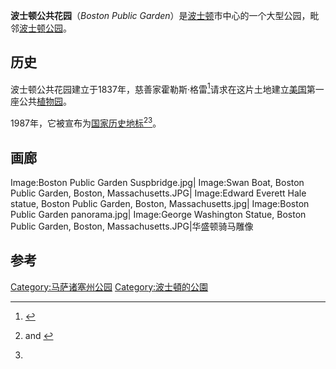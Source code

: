 {{Infobox NRHP | name =波士顿公共花园
  | nrhp_type = nhld
  | image = Public Garden, Boston.jpg
  | caption = 
  | location= [[波士顿|波士顿]]
  | locmapin = Massachusetts
  | area ={{convert|24|acre|m2}}<ref name="nrhpinv2"/>
  | built =1837
| architect= 
| architecture= 
| designated_nrhp_type= 1987年2月27日<ref name="nhlsum">{{cite web|url=http://tps.cr.nps.gov/nhl/detail.cfm?ResourceId=1977&ResourceType=District|title=Boston Public Gardens|accessdate=2008-04-16|work=National Historic Landmark summary listing|publisher=National Park Service|archive-date=2012-09-29|archive-url=https://web.archive.org/web/20120929193631/http://tps.cr.nps.gov/nhl/detail.cfm?ResourceId=1977&ResourceType=District|dead-url=no}}</ref>
 | added = 1972年7月12日<br/>
1987年2月27日<ref name="nris">{{NRISref|2007a}}</ref>
 | governing_body = 
 | refnum=72000144 (original)<br/>87000761 (new)
}}
'''波士顿公共花园'''（''Boston Public Garden''）是[[波士顿|波士顿]]市中心的一个大型公园，毗邻[[波士顿公园|波士顿公园]]。

==历史==
波士顿公共花园建立于1837年，慈善家霍勒斯·格雷<ref>{{Cite web |url=http://www.bahistory.org/HoraceGray.html |title=Horace Gray: Father of the Boston Public Garden |access-date=2013-03-25 |archive-date=2017-05-16 |archive-url=https://web.archive.org/web/20170516111126/http://www.bahistory.org/HoraceGray.html |dead-url=no }}</ref>请求在这片土地建立[[美国|美国]]第一座公共[[植物园|植物园]]。

1987年，它被宣布为[[国家历史地标|国家历史地标]]<ref name="nrhpinv2">{{citation|title={{PDFlink|[http://pdfhost.focus.nps.gov/docs/NHLS/Text/87000761.pdf National Register of Historic Places Inventory-Nomination: Boston Public Garden]|32 KB}}|date=November 1985 |author=James H. Charleton |publisher=National Park Service}} and {{PDFlink|[http://pdfhost.focus.nps.gov/docs/NHLS/Photos/87000761.pdf ''Accompanying five photos, from 1985 and undated'']|32 KB}}</ref><ref name="nhlsum"/>。

== 画廊 ==
<gallery>
Image:Boston Public Garden Suspbridge.jpg|
Image:Swan Boat, Boston Public Garden, Boston, Massachusetts.JPG|
Image:Edward Everett Hale statue, Boston Public Garden, Boston, Massachusetts.jpg|
Image:Boston Public Garden panorama.jpg|
Image:George Washington Statue, Boston Public Garden, Boston, Massachusetts.JPG|华盛顿骑马雕像
</gallery>

==参考==
{{Reflist|2}}

{{coord|42.354112|-71.069942|type:landmark_region:US|display=title}}
[[Category:马萨诸塞州公园|Category:马萨诸塞州公园]]
[[Category:波士頓的公園|Category:波士頓的公園]]